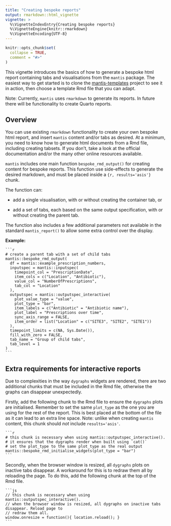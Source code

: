 ```yaml
---
title: "Creating bespoke reports"
output: rmarkdown::html_vignette
vignette: >
  %\VignetteIndexEntry{Creating bespoke reports}
  %\VignetteEngine{knitr::rmarkdown}
  %\VignetteEncoding{UTF-8}
---
```


```r
knitr::opts_chunk$set(
  collapse = TRUE,
  comment = "#>"
)
```

This vignette introduces the basics of how to generate a bespoke html report containing tabs and visualisations from the `mantis` package. The easiest way to get started is to clone the [mantis-templates](https://github.com/phuongquan/mantis-templates) project to see it in action, then choose a template Rmd file that you can adapt.

Note: Currently, `mantis` uses `rmarkdown` to generate its reports. In future there will be functionality to create Quarto reports.


## Overview 

You can use existing `rmarkdown` functionality to create your own bespoke html report, and insert `mantis` content and/or tabs as desired. At a minimum, you need to know how to generate html documents from a Rmd file, including creating tabsets. If you don't, take a look at the official documentation and/or the many other online resources available.

`mantis` includes one main function `bespoke_rmd_output()` for creating content for bespoke reports. This function use side-effects to generate the desired markdown, and must be placed inside a `{r, results='asis'}` chunk.

The function can:

* add a single visualisation, with or without creating the container tab, or

* add a set of tabs, each based on the same output specification, with or without creating the parent tab.

The function also includes a few additional parameters not available in the standard `mantis_report()` to allow some extra control over the display.

**Example:**

````verbatim
```r
# create a parent tab with a set of child tabs
mantis::bespoke_rmd_output(
  df = mantis::example_prescription_numbers,
  inputspec = mantis::inputspec(
    timepoint_col = "PrescriptionDate",
    item_cols = c("Location", "Antibiotic"),
    value_col = "NumberOfPrescriptions",
    tab_col = "Location"
  ),
  outputspec = mantis::outputspec_interactive(
    plot_value_type = "value",
    plot_type = "bar",
    item_labels = c("Antibiotic" = "Antibiotic name"),
    plot_label = "Prescriptions over time",
    sync_axis_range = FALSE,
    item_order = list("Location" = c("SITE3", "SITE2", "SITE1"))
  ),
  timepoint_limits = c(NA, Sys.Date()),
  fill_with_zero = FALSE,
  tab_name = "Group of child tabs",
  tab_level = 1
)
```
````

## Extra requirements for interactive reports

Due to complexities in the way `dygraphs` widgets are rendered, there are two additional chunks that must be included in the Rmd file, otherwise the graphs can disappear unexpectedly.

Firstly, add the following chunk to the Rmd file to ensure the `dygraphs` plots are initialised. Remember to set the same `plot_type` as the one you are using for the rest of the report. This is best placed at the bottom of the file as it can lead to an extra line space. Note: unlike when creating `mantis` content, this chunk should *not* include `results='asis'`.

````verbatim
```r
# this chunk is necessary when using mantis::outputspec_interactive().
# it ensures that the dygraphs render when built using `cat()`
# set the plot_type to the same plot_type as the real output
mantis::bespoke_rmd_initialise_widgets(plot_type = "bar")
```
````

Secondly, when the browser window is resized, all `dygraphs` plots on inactive tabs disappear. A workaround for this is to redraw them all by reloading the page. To do this, add the following chunk at the top of the Rmd file.

````verbatim
```js
// this chunk is necessary when using mantis::outputspec_interactive(). 
// when the browser window is resized, all dygraphs on inactive tabs disappear. Reload page to 
// redraw them all.
window.onresize = function(){ location.reload(); }
```
````
